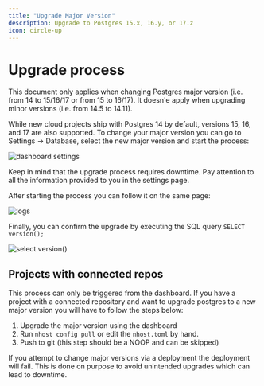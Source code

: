 ```yaml
---
title: "Upgrade Major Version"
description: Upgrade to Postgres 15.x, 16.y, or 17.z
icon: circle-up
---
```


# Upgrade process

<Info>
This document only applies when changing Postgres major version (i.e. from 14 to 15/16/17 or from 15 to 16/17). It doesn'e apply when upgrading minor versions (i.e. from 14.5 to 14.11).
</Info>

While new cloud projects ship with Postgres 14 by default, versions 15, 16, and 17 are also supported. To change your major version you can go to Settings -> Database, select the new major version and start the process:

![dashboard settings](/images/database/upgrade_01.png)

<Warning>
Keep in mind that the upgrade process requires downtime. Pay attention to all the information provided to you in the settings page.
</Warning>

After starting the process you can follow it on the same page:

![logs](/images/database/upgrade_02.png)

Finally, you can confirm the upgrade by executing the SQL query `SELECT version();`

![select version()](/images/database/upgrade_03.png)

## Projects with connected repos

This process can only be triggered from the dashboard. If you have a project with a connected repository and want to upgrade postgres to a new major version you will have to follow the steps below:

1. Upgrade the major version using the dashboard
2. Run `nhost config pull` or edit the `nhost.toml` by hand.
3. Push to git (this step should be a NOOP and can be skipped)

If you attempt to change major versions via a deployment the deployment will fail. This is done on purpose to avoid unintended upgrades which can lead to downtime.
